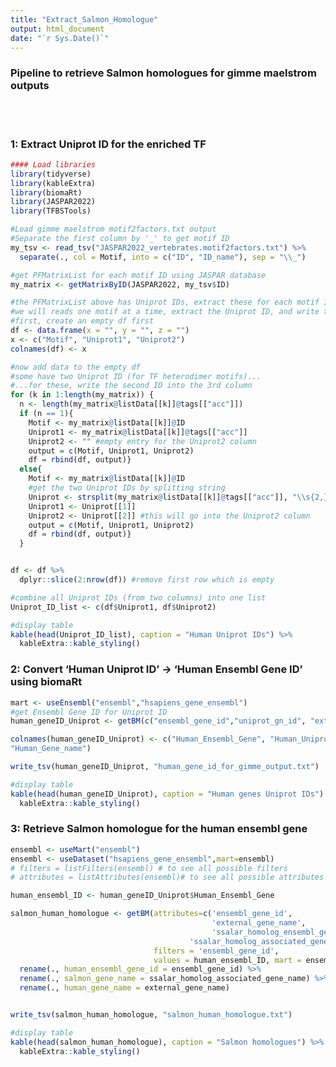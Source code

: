 ```yaml
---
title: "Extract_Salmon_Homologue"
output: html_document
date: "`r Sys.Date()`"
---
```



### Pipeline to retrieve Salmon homologues for gimme maelstrom outputs

&nbsp;<br>
&nbsp;<br>

### 1: Extract Uniprot ID for the enriched TF

```r

#### Load libraries
library(tidyverse)
library(kableExtra)
library(biomaRt)
library(JASPAR2022)
library(TFBSTools)

#Load gimme maelstrom motif2factors.txt output
#Separate the first column by '_' to get motif ID
my_tsv <- read_tsv("JASPAR2022_vertebrates.motif2factors.txt") %>% 
  separate(., col = Motif, into = c("ID", "ID_name"), sep = "\\_")

#get PFMatrixList for each motif ID using JASPAR database
my_matrix <- getMatrixByID(JASPAR2022, my_tsv$ID)

#the PFMatrixList above has Uniprot IDs, extract these for each motif ID
#we will reads one motif at a time, extract the Uniprot ID, and write them to a dataframe
#first, create an empty df first
df <- data.frame(x = "", y = "", z = "")
x <- c("Motif", "Uniprot1", "Uniprot2")
colnames(df) <- x

#now add data to the empty df
#some have two Uniprot ID (for TF heterodimer motifs)...
#...for these, write the second ID into the 3rd column 
for (k in 1:length(my_matrix)) {
  n <- length(my_matrix@listData[[k]]@tags[["acc"]])
  if (n == 1){
    Motif <- my_matrix@listData[[k]]@ID
    Uniprot1 <- my_matrix@listData[[k]]@tags[["acc"]]
    Uniprot2 <- "" #empty entry for the Uniprot2 column
    output = c(Motif, Uniprot1, Uniprot2)
    df = rbind(df, output)}
  else{
    Motif <- my_matrix@listData[[k]]@ID
    #get the two Uniprot IDs by splitting string
    Uniprot <- strsplit(my_matrix@listData[[k]]@tags[["acc"]], "\\s{2,}")
    Uniprot1 <- Uniprot[[1]]
    Uniprot2 <- Uniprot[[2]] #this will go into the Uniprot2 column
    output = c(Motif, Uniprot1, Uniprot2)
    df = rbind(df, output)}
  }


df <- df %>% 
  dplyr::slice(2:nrow(df)) #remove first row which is empty

#combine all Uniprot IDs (from two columns) into one list
Uniprot_ID_list <- c(df$Uniprot1, df$Uniprot2)

#display table
kable(head(Uniprot_ID_list), caption = "Human Uniprot IDs") %>% 
  kableExtra::kable_styling()
```



### 2: Convert 'Human Uniprot ID' -> 'Human Ensembl Gene ID' using biomaRt

```r
mart <- useEnsembl("ensembl","hsapiens_gene_ensembl")
#get Ensembl Gene ID for Uniprot ID
human_geneID_Uniprot <- getBM(c("ensembl_gene_id","uniprot_gn_id", "external_gene_name"), "uniprot_gn_id", values = Uniprot_ID_list, mart)

colnames(human_geneID_Uniprot) <- c("Human_Ensembl_Gene", "Human_Uniprot",
"Human_Gene_name")

write_tsv(human_geneID_Uniprot, "human_gene_id_for_gimme_output.txt")

#display table
kable(head(human_geneID_Uniprot), caption = "Human genes Uniprot IDs") %>% 
  kableExtra::kable_styling()
```

### 3: Retrieve Salmon homologue for the human ensembl gene

```r
ensembl <- useMart("ensembl")
ensembl <- useDataset("hsapiens_gene_ensembl",mart=ensembl)
# filters = listFilters(ensembl) # to see all possible filters
# attributes = listAttributes(ensembl)# to see all possible attributes

human_ensembl_ID <- human_geneID_Uniprot$Human_Ensembl_Gene

salmon_human_homologue <- getBM(attributes=c('ensembl_gene_id', 
                                             'external_gene_name',
                                             'ssalar_homolog_ensembl_gene',
                                        'ssalar_homolog_associated_gene_name'),
                                filters = 'ensembl_gene_id', 
                                values = human_ensembl_ID, mart = ensembl) %>% 
  rename(., human_ensembl_gene_id = ensembl_gene_id) %>%
  rename(., salmon_gene_name = ssalar_homolog_associated_gene_name) %>% 
  rename(., human_gene_name = external_gene_name)


write_tsv(salmon_human_homologue, "salmon_human_homologue.txt")

#display table
kable(head(salmon_human_homologue), caption = "Salmon homologues") %>% 
  kableExtra::kable_styling()

```

